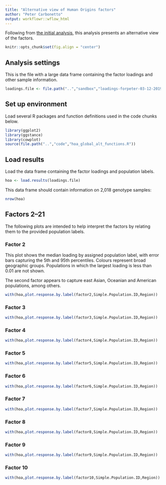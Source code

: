 ```yaml
---
title: "Alternative view of Human Origins factors"
author: "Peter Carbonetto"
output: workflowr::wflow_html
---
```


Following from [the initial analysis](hoa_global.html), this analysis
presents an alternative view of the factors.

```r
knitr::opts_chunk$set(fig.align = "center")
```

## Analysis settings

This is the file with a large data frame containing the factor
loadings and other sample information.

```r
loadings.file <- file.path("..","sandbox","loadings-forpeter-03-12-2019.rds")
```

## Set up environment

Load several R packages and function definitions used in the code
chunks below.

```r
library(ggplot2)
library(ggstance)
library(cowplot)
source(file.path("..","code","hoa_global_alt_functions.R"))
```

## Load results

Load the data frame containing the factor loadings and population labels.

```r
hoa <- load.results(loadings.file)
```

This data frame should contain information on 2,018 genotype samples:

```r
nrow(hoa)
```

## Factors 2--21

The following plots are intended to help interpret the factors by
relating them to the provided population labels.

### Factor 2

This plot shows the median loading by assigned population label, with
error bars capturing the 5th and 95th percentiles. Colours represent
broad geographic groups. Populations in which the largest loading is
less than 0.01 are not shown.

The second factor appears to capture east Asian, Oceanian and American
populations, among others.

```r
with(hoa,plot.response.by.label(factor2,Simple.Population.ID,Region))
```

### Factor 3

```r
with(hoa,plot.response.by.label(factor3,Simple.Population.ID,Region))
```

### Factor 4

```r
with(hoa,plot.response.by.label(factor4,Simple.Population.ID,Region))
```

### Factor 5

```r
with(hoa,plot.response.by.label(factor5,Simple.Population.ID,Region))
```

### Factor 6

```r
with(hoa,plot.response.by.label(factor6,Simple.Population.ID,Region))
```

### Factor 7

```r
with(hoa,plot.response.by.label(factor7,Simple.Population.ID,Region))
```

### Factor 8

```r
with(hoa,plot.response.by.label(factor8,Simple.Population.ID,Region))
```

### Factor 9

```r
with(hoa,plot.response.by.label(factor9,Simple.Population.ID,Region))
```

### Factor 10

```r
with(hoa,plot.response.by.label(factor10,Simple.Population.ID,Region))
```
